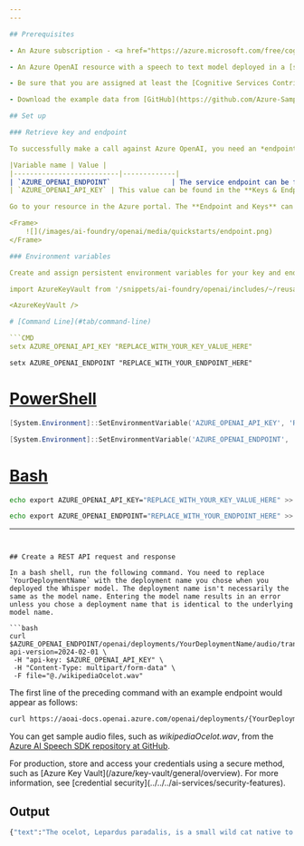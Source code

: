 ```yaml
---
---

## Prerequisites

- An Azure subscription - <a href="https://azure.microsoft.com/free/cognitive-services" target="_blank">Create one for free</a>.

- An Azure OpenAI resource with a speech to text model deployed in a [supported region](../concepts/models.md?tabs=standard-audio#standard-deployment-regional-models-by-endpoint). For more information, see [Create a resource and deploy a model with Azure OpenAI](../how-to/create-resource).

- Be sure that you are assigned at least the [Cognitive Services Contributor](../how-to/role-based-access-control.md#cognitive-services-contributor) role for the Azure OpenAI resource.

- Download the example data from [GitHub](https://github.com/Azure-Samples/cognitive-services-sample-data-files/blob/master/openai/contoso_benefits_document_example.pdf) if you don't have your own data.

## Set up

### Retrieve key and endpoint

To successfully make a call against Azure OpenAI, you need an *endpoint* and a *key*.

|Variable name | Value |
|--------------------------|-------------|
| `AZURE_OPENAI_ENDPOINT`               | The service endpoint can be found in the **Keys & Endpoint** section when examining your resource from the Azure portal. Alternatively, you can find the endpoint via the **Deployments** page in Azure AI Foundry portal. An example endpoint is: `https://docs-test-001.openai.azure.com/`.|
| `AZURE_OPENAI_API_KEY` | This value can be found in the **Keys & Endpoint** section when examining your resource from the Azure portal. You can use either `KEY1` or `KEY2`.|

Go to your resource in the Azure portal. The **Endpoint and Keys** can be found in the **Resource Management** section. Copy your endpoint and access key as you'll need both for authenticating your API calls. You can use either `KEY1` or `KEY2`. Always having two keys allows you to securely rotate and regenerate keys without causing a service disruption.

<Frame>
    ![](/images/ai-foundry/openai/media/quickstarts/endpoint.png)
</Frame>

### Environment variables

Create and assign persistent environment variables for your key and endpoint.

import AzureKeyVault from '/snippets/ai-foundry/openai/includes/~/reusable-content/ce-skilling/azure/includes/ai-services/security/azure-key-vault.mdx'

<AzureKeyVault />

# [Command Line](#tab/command-line)

```CMD
setx AZURE_OPENAI_API_KEY "REPLACE_WITH_YOUR_KEY_VALUE_HERE" 
```

```CMD
setx AZURE_OPENAI_ENDPOINT "REPLACE_WITH_YOUR_ENDPOINT_HERE" 
```

# [PowerShell](#tab/powershell)

```powershell
[System.Environment]::SetEnvironmentVariable('AZURE_OPENAI_API_KEY', 'REPLACE_WITH_YOUR_KEY_VALUE_HERE', 'User')
```

```powershell
[System.Environment]::SetEnvironmentVariable('AZURE_OPENAI_ENDPOINT', 'REPLACE_WITH_YOUR_ENDPOINT_HERE', 'User')
```

# [Bash](#tab/bash)

```Bash
echo export AZURE_OPENAI_API_KEY="REPLACE_WITH_YOUR_KEY_VALUE_HERE" >> /etc/environment && source /etc/environment
```

```Bash
echo export AZURE_OPENAI_ENDPOINT="REPLACE_WITH_YOUR_ENDPOINT_HERE" >> /etc/environment && source /etc/environment
```
---
```


## Create a REST API request and response

In a bash shell, run the following command. You need to replace `YourDeploymentName` with the deployment name you chose when you deployed the Whisper model. The deployment name isn't necessarily the same as the model name. Entering the model name results in an error unless you chose a deployment name that is identical to the underlying model name.

```bash
curl $AZURE_OPENAI_ENDPOINT/openai/deployments/YourDeploymentName/audio/transcriptions?api-version=2024-02-01 \
 -H "api-key: $AZURE_OPENAI_API_KEY" \
 -H "Content-Type: multipart/form-data" \
 -F file="@./wikipediaOcelot.wav"
```

The first line of the preceding command with an example endpoint would appear as follows:

```bash
curl https://aoai-docs.openai.azure.com/openai/deployments/{YourDeploymentName}/audio/transcriptions?api-version=2024-02-01 \
```

You can get sample audio files, such as *wikipediaOcelot.wav*, from the [Azure AI Speech SDK repository at GitHub](https://github.com/Azure-Samples/cognitive-services-speech-sdk/tree/master/sampledata/audiofiles).

<Info>
For production, store and access your credentials using a secure method, such as [Azure Key Vault](/azure/key-vault/general/overview). For more information, see [credential security](../../../ai-services/security-features).
</Info>

## Output

```bash
{"text":"The ocelot, Lepardus paradalis, is a small wild cat native to the southwestern United States, Mexico, and Central and South America. This medium-sized cat is characterized by solid black spots and streaks on its coat, round ears, and white neck and undersides. It weighs between 8 and 15.5 kilograms, 18 and 34 pounds, and reaches 40 to 50 centimeters 16 to 20 inches at the shoulders. It was first described by Carl Linnaeus in 1758. Two subspecies are recognized, L. p. paradalis and L. p. mitis. Typically active during twilight and at night, the ocelot tends to be solitary and territorial. It is efficient at climbing, leaping, and swimming. It preys on small terrestrial mammals such as armadillo, opossum, and lagomorphs."}
```

